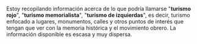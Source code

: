 {{headerleaflet|1=Turismo Rojo}}

Estoy recopilando información acerca de lo que podría llamarse "'''turismo rojo'''", "'''turismo memorialista'''", "'''turismo de izquierdas'''", es decir, turismo enfocado a lugares, monumentos, calles y otros puntos de interés que tengan que ver con la memoria histórica y el movimiento obrero. La información disponible es escasa y muy dispersa.

<!--
Para el caso del Reino Unido existe una web que recopila monumentos a las Brigadas Internacionales.

Cosas por añadir al mapa:

* Monumentos a Antonio Machado, Rafael Alberti, Federico García Lorca, Miguel Hernández.
* Casas natales y Calles de las 13 Rosas, a luchadores antifranquistas y a intelectuales.
* Lugares de la memoria en Andalucía.
* Campos de concentración franquistas, cárceles.
* Cementerios y lugares de fusilamientos.
* Buscar algún grupo en Flickr sobre MH y sino existe crearlo.
* Lugares de batallas, frentes, edificios tomados, etc.
* Refugios subterráneos de Almería
-->

<div id="map" style="float: center;width: 100%; height: 400px;"></div>

<script type="text/javascript">
    // http://leafletjs.com/examples/custom-icons.html
    
    var places = [
        //["Madrid", 40.416957, -3.703478], 
        
        //Andalucía
        //Provincia de Cádiz
        ["Antiguo Penal de El Puerto", 36.605517, -6.217236, "", "Lugar de Memoria Histórica de Andalucía. Hoy Monasterio de la Victoria"], 
        ["Calle Daniel Ortega", 36.603951, -6.227174, "", "Médico comunista, Diputado a Cortes durante la II República"], 
        ["Casa de la Memoria 'La Sauceda'", 36.433831, -5.453072, "", "En Jimena de la Frontera"], 
        ["Monumento a los presos políticos", 36.605419, -6.217750, "", "En el jardín del Monasterio de la Victoria"], 
        ["Monumento a Rafael Alberti", 36.594830, -6.227157, "", "En la Plaza del Polvorista"], 
    ];

    var map = L.map('map').setView([37, -4], 7);
    mapLink = 
        '<a href="http://openstreetmap.org">OpenStreetMap</a>';
    L.tileLayer(
        'http://{s}.tile.openstreetmap.org/{z}/{x}/{y}.png', {
        attribution: '&copy; ' + mapLink + ' Contributors',
        }).addTo(map);

    for (var i = 0; i < places.length; i++) {
        marker = new L.marker([places[i][1],places[i][2]])
            //.bindPopup('<b>' + places[i][0] + '</b>' + '<br/><img src="' + places[i][3] + '"/ width="200px">' + places[i][4] + '')
            .bindPopup('<b>' + places[i][0] + '</b>')
            .addTo(map);
    }

</script>

{{footer}}
